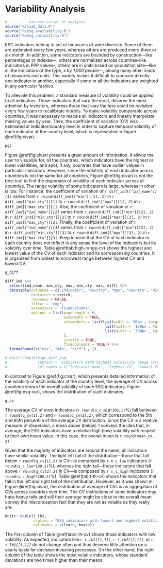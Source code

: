 # Variability Analysis

```r
#--------- execute script of analysis
source("R/load_data.R")
source("R/esg_availability.R")
source("R/esg_variability.R")
```

ESG indicators belong to set of measures of wide diversity. Some of them are estimated every few years, whereas others are produced every three or six month. In addition, some indicators are bounded by construction---like percentages or indexes---, others are normalized across countries--like indicators in PPP values--, others are in units based on population size---like all the indicators of the type, *x by 1,000 people*---, among many other kinds of measures and units. This variety makes it difficult to compare directly one indicator to another, especially if some or all the indicators are weighted in any particular fashion. 

To alleviate this problem, a standard measure of volatility could be applied to all indicators. Those indicators that vary the most, deserve the most attention by investors, whereas those that vary the less could be revisited every few years to recalibrate models.  To make volatility comparable across countries, it was necessary to rescale all indicators and linearly interpolate missing values by year. Then, the coefficient of variation (CV) was estimated at indicator/country level in order to capture  temporal volatility of each indicator at the country level, which is represented in Figure \@ref(fig:civar). 

```r
pg2
```

Figure \@ref(fig:civar) presents a great amount of information. It allwos the user to visualize for, all the countries, which indicators have the highest or lower volatilities, and apot, if any, countries that have outlier values in particular indicators. However, since the volatility of each indicator across countries is not the same for all countries, Figure \@ref(fig:civar) is not the best tool to find the dispersion of volatility of each indicator across all countries. The range volatility of some indicators is large, whereas in other is low. For instance, the coefficient of variation of _`r diff_ind[["ind_name"]][1]`_ varies from `r round(diff_ind[["min"]][1], 2)` in `r diff_ind[["min_cty"]][1]` to `r round(diff_ind[["max"]][1], 2)` in `r diff_ind[["max_cty"]][1]`. Also, the coefficient of variation of _`r diff_ind[["ind_name"]][2]`_ varies from `r round(diff_ind[["min"]][2], 2)` in `r diff_ind[["min_cty"]][2]` to `r round(diff_ind[["max"]][2], 2)` in `r diff_ind[["max_cty"]][2]`. Finally, the coefficient of variation of _`r diff_ind[["ind_name"]][3]`_ varies from `r round(diff_ind[["min"]][3], 2)` in `r diff_ind[["min_cty"]][3]` to `r round(diff_ind[["max"]][3], 2)` in `r diff_ind[["max_cty"]][3]`. Keep in mind that the CV of each indicator in each country does not reflect in any sense the level of the indicators but its volatility over time. Table \@ref(tab:high-range-cv) shows the highest and lowest value of the CV of each indicator and its corresponsing countries. It is organized from widest to norrowest range between highest CV and lowest CV. 

```r

g_diff
```

```r

diff_ind %>%
  select(ind_name, max_cty, max, min_cty, min, diff) %>%
  datatable(colnames = c("Indicator", "Country", "Max", "Country", "Min", "Diff"),
            container = sketch,
            rownames = FALSE,
            filter = 'top', 
            extensions = 'FixedColumns',
            options = list(pageLength = 6,
                           autowidth = TRUE,
                           columnDefs = list(list(width = '50px', targets = c(2, 4, 5)),
                                              list(width = '100px', targets = c(1, 3)),
                                              list(width = '300px', targets = 0)
                           ),
                           scrollX = TRUE,
                           fixedColumns = TRUE)) %>%
  formatRound(c("max", "min", "diff") , 2)

# knitr::kable(high_diff_ind, 
#              caption = "Indicators with highest volatility range across countries", 
#              col.names = c("Indicator name", "highest CV", "lowest CV"))

```



In contrast to Figure \@ref(fig:civar), which presents detailed information of the volatility of each indicator at the country level, the average of CV across countries shows the overall volatility of each ESG indicators. Figure \@ref(fig:esg-var), shows the distribution of such estimates. 

```r

g_cv
```

The average CV of most indicators (`r round(s_c_mid*100,1)`%) fall between `r round(q_cv[1],2)` and `r round(q_cv[2],2)`, which correspond to the 5th and 95th percentile of the average CV distribution. Since the CV is a relative measure of dispersion, a mean above (below) 1 conveys the idea that, in average, the ESG indicators have a relative high (low) volatility with respect to their own mean value. In this case, the overall mean is `r round(mean_cv, 2)`. 

Given that the majority of indicators are around the mean, all indicators have similar volatility. The light left tail of the distribution---those that fall below `r round(q_cv[1],2)` in CV---is composed by `r n_c_low` indicators (`r round(s_c_low*100,2)`%), whereas the right tail---those indicators that fall above `r round(q_cv[2],2)` in CV---is composed by `r n_c_high` indicators (`r round(s_c_high*100,2)`%). Table \@ref(tab:t-lh-cv) shows the indicators that fall in the left and right tail of the distribution. However, as it was shown in Figure \@ref(fig:civar), the distribution of average of CVs is an aggegation of CVs across countries over time. The CV distriutions of some indicators may have heavy tails and still their average might be close to the overall mean, convey the misconception fact that they are not as volatile as they really are.

```r

knitr::kable(t_lh2, 
             caption = "ESG indicators with lowest and highest volatility", 
             col.names = c(lvarn, hvarn))

```

The first column of Table \@ref(tab:t-lh-cv) shows those indicators with low volatility. As expected, indicators like _`r t_lh2[[1,1]]`_, _`r t_lh2[[2,1]]`_, or _`r t_lh2[[3,1]]`_ do not change often and thus deserve little attention on a yearly basis for decision-investing processes. On the other hand, the right column of the table shows the most volatile indicators, whose standard deviations are two times higher than their means.




